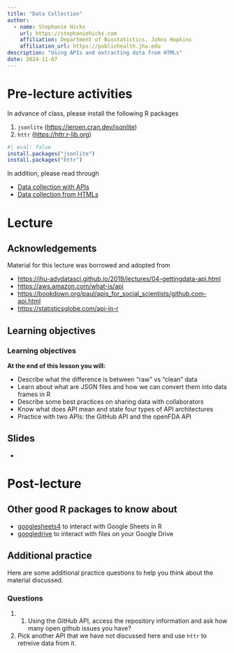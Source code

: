 ```yaml
---
title: "Data Collection"
author: 
  - name: Stephanie Hicks
    url: https://stephaniehicks.com
    affiliation: Department of Biostatistics, Johns Hopkins
    affiliation_url: https://publichealth.jhu.edu
description: "Using APIs and extracting data from HTMLs"
date: 2024-11-07
---
```


# Pre-lecture activities

::: callout-important

In advance of class, please install the following R packages

1. `jsonlite` (<https://jeroen.cran.dev/jsonlite>)
2. `httr` (<https://httr.r-lib.org>)

```r
#| eval: false
install.packages("jsonlite")
install.packages("httr")
```

:::

In addition, please read through

- [Data collection with APIs](../../readings/04-data-collection-apis/index.qmd)
- [Data collection from HTMLs](../../readings/04-data-collection-html/index.qmd)


# Lecture 

## Acknowledgements

Material for this lecture was borrowed and adopted from

- <https://jhu-advdatasci.github.io/2019/lectures/04-gettingdata-api.html>
- <https://aws.amazon.com/what-is/api>
- <https://bookdown.org/paul/apis_for_social_scientists/github.com-api.html>
- <https://statisticsglobe.com/api-in-r>


## Learning objectives

::: callout-note
### Learning objectives

**At the end of this lesson you will:**

- Describe what the difference is between "raw" vs "clean" data
- Learn about what are JSON files and how we can convert them into data frames in R 
- Describe some best practices on sharing data with collaborators
- Know what does API mean and state four types of API architectures
- Practice with two APIs: the GitHub API and the openFDA API

:::


## Slides 

- <add here>


# Post-lecture

## Other good R packages to know about 

- [googlesheets4](https://cran.r-project.org/web/packages/googlesheets4/index.html) to interact with Google Sheets in R
- [googledrive](https://googledrive.tidyverse.org/) to interact with files on your Google Drive


## Additional practice

Here are some additional practice questions to help you think about the material discussed.

::: callout-note
### Questions

1. 1.  Using the GitHub API, access the repository information and ask how many open github issues you have?
2. Pick another API that we have not discussed here and use `httr` to retreive data from it. 
:::
